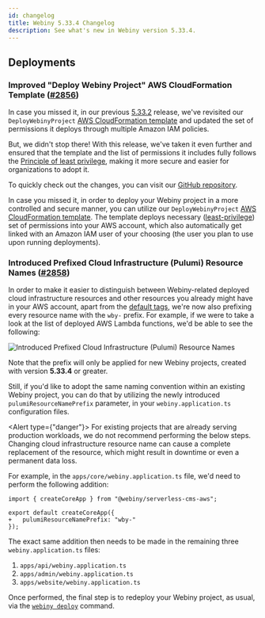 ```yaml
---
id: changelog
title: Webiny 5.33.4 Changelog
description: See what's new in Webiny version 5.33.4.
---
```



## Deployments

### Improved "Deploy Webiny Project" AWS CloudFormation Template ([#2856](https://github.com/webiny/webiny-js/pull/2856))

In case you missed it, in our previous [5.33.2](/docs/release-notes/5.33.2/changelog#updated-deploy-webiny-project-cloud-formation-template-2773) release, we've revisited our `DeployWebinyProject` [AWS CloudFormation template](/docs/{version}/infrastructure/aws/configure-aws-credentials#deploy-webiny-project-aws-cloud-formation-template) and updated the set of permissions it deploys through multiple Amazon IAM policies. 

But, we didn't stop there! With this release, we've taken it even further and ensured that the template and the list of permissions it includes fully follows the [Principle of least privilege](https://en.wikipedia.org/wiki/Principle_of_least_privilege), making it more secure and easier for organizations to adopt it. 

To quickly check out the changes, you can visit our [GitHub repository](https://github.com/webiny/webiny-js/blob/stable/docs/DEPLOY_WEBINY_PROJECT_CF_TEMPLATE.yaml).

<Alert type="info" title="More Information">

  In case you missed it, in order to deploy your Webiny project in a more controlled and secure manner, you can utilize our `DeployWebinyProject` [AWS CloudFormation template](/docs/{version}/infrastructure/aws/configure-aws-credentials#deploy-webiny-project-aws-cloud-formation-template). The template deploys necessary ([least-privilege](https://en.wikipedia.org/wiki/Principle_of_least_privilege)) set of permissions into your AWS account, which also automatically get linked with an Amazon IAM user of your choosing (the user you plan to use upon running deployments).

</Alert>

### Introduced Prefixed Cloud Infrastructure (Pulumi) Resource Names ([#2858](https://github.com/webiny/webiny-js/pull/2858))

In order to make it easier to distinguish between Webiny-related deployed cloud infrastructure resources and other resources you already might have in your AWS account, apart from the [default tags](/docs/{version}/core-development-concepts/basics/project-deployment#tagged-resources), we're now also prefixing every resource name with the `wby-` prefix. For example, if we were to take a look at the list of deployed AWS Lambda functions, we'd be able to see the following:

<Image title="Introduced Prefixed Cloud Infrastructure (Pulumi) Resource Names" src={lambdaFunctions}/>

Note that the prefix will only be applied for new Webiny projects, created with version **5.33.4** or greater. 

Still, if you'd like to adopt the same naming convention within an existing Webiny project, you can do that by utilizing the newly introduced `pulumiResourceNamePrefix` parameter, in your `webiny.application.ts` configuration files. 

<Alert type={"danger"}>
  For existing projects that are already serving production workloads, we do not recommend performing the below steps. Changing cloud infrastructure resource name can cause a complete replacement of the resource, which might result in downtime or even a permanent data loss.
</Alert>

For example, in the `apps/core/webiny.application.ts` file, we'd need to perform the following addition:

```diff-ts
import { createCoreApp } from "@webiny/serverless-cms-aws";

export default createCoreApp({
+   pulumiResourceNamePrefix: "wby-"
});
```

The exact same addition then needs to be made in the remaining three `webiny.application.ts` files:

1. `apps/api/webiny.application.ts`
2. `apps/admin/webiny.application.ts`
3. `apps/website/webiny.application.ts`

Once performed, the final step is to redeploy your Webiny project, as usual, via the [`webiny deploy`](/docs/core-development-concepts/basics/project-deployment) command.  
